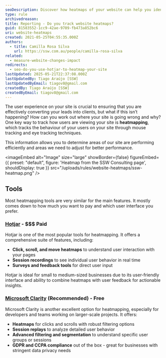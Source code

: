 ```yaml
---
seoDescription: Discover how heatmaps of your website can help you identify and improve user engagement, conversion rates and overall site performance.
type: rule
archivedreason:
title: Reporting - Do you track website heatmaps?
guid: 81583552-1cc9-42ae-9709-fb473a852bc6
uri: website-heatmaps
created: 2021-05-25T04:55:35.000Z
authors:
  - title: Camilla Rosa Silva
    url: https://ssw.com.au/people/camilla-rosa-silva
related:
  - measure-website-changes-impact
redirects:
  - seo-do-you-use-hotjar-to-heatmap-your-site
lastUpdated: 2025-05-21T22:37:08.000Z
lastUpdatedBy: Tiago Araújo [SSW]
lastUpdatedByEmail: tiagov8@gmail.com
createdBy: Tiago Araújo [SSW]
createdByEmail: tiagov8@gmail.com
---
```


The user experience on your site is crucial to ensuring that you are effectively converting your leads into clients, but what if this isn’t happening?
How can you work out where your site is going wrong and why? One key way to track how users are viewing your site is **heatmapping**, which tracks the behaviour of your users on your site through mouse tracking and eye tracking techniques.

This information allows you to determine areas of our site are performing efficiently and areas we need to adjust for better performance.


<imageEmbed
  alt="Image"
  size="large"
  showBorder={false}
  figureEmbed={{
    preset: "default",
    figure: 'Heatmap from the SSW Consulting page',
    shouldDisplay: true
  }}
  src="/uploads/rules/website-heatmaps/ssw-heatmap.png"
/>

## Tools

Most heatmapping tools are very similar for the main features. It mostly comes down to how much you want to pay and which user interface you prefer.

### [Hotjar](https://www.hotjar.com/) - $$$ Paid

Hotjar is one of the most popular tools for heatmapping. It offers a comprehensive suite of features, including:

* **Click, scroll, and move heatmaps** to understand user interaction with your pages
* **Session recordings** to see individual user behavior in real time
* **Surveys and feedback tools** for direct user input

Hotjar is ideal for small to medium-sized businesses due to its user-friendly interface and ability to combine heatmaps with user feedback for actionable insights.

### [Microsoft Clarity](https://clarity.microsoft.com) (Recommended) - Free

Microsoft Clarity is another excellent option for heatmapping, especially for developers and teams working on larger-scale projects. It offers:

* **Heatmaps** for clicks and scrolls with robust filtering options
* **Session replays** to analyze detailed user behavior
* **Advanced filtering and segmentation** to understand specific user groups or sessions
* **GDPR and CCPA compliance** out of the box - great for businesses with stringent data privacy needs
